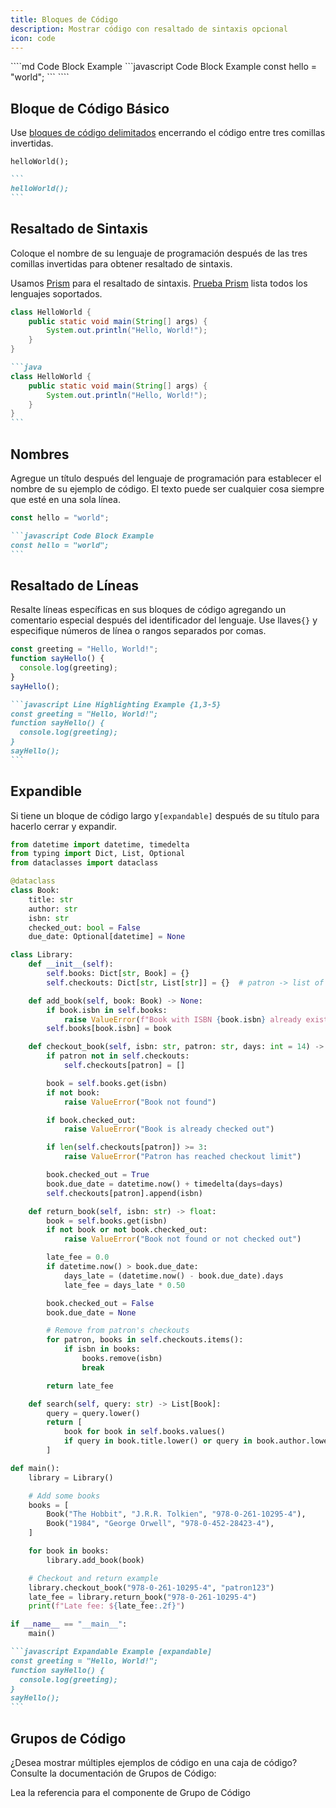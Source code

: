 ```yaml
---
title: Bloques de Código
description: Mostrar código con resaltado de sintaxis opcional
icon: code
---
```


<RequestExample>
  ````md Code Block Example
  ```javascript Code Block Example
  const hello = "world";
  ```
  ````
</RequestExample>

## Bloque de Código Básico

Use [bloques de código delimitados](https://www.markdownguide.org/extended-syntax/#fenced-code-blocks) encerrando el código entre tres comillas invertidas.

```
helloWorld();
```

````md
```
helloWorld();
```
````

## Resaltado de Sintaxis

Coloque el nombre de su lenguaje de programación después de las tres comillas invertidas para obtener resaltado de sintaxis.

Usamos [Prism](https://prismjs.com/#supported-languages) para el resaltado de sintaxis. [Prueba Prism](https://prismjs.com/test.html#language=markup) lista todos los lenguajes soportados.

```java
class HelloWorld {
    public static void main(String[] args) {
        System.out.println("Hello, World!");
    }
}
```

````md
```java
class HelloWorld {
    public static void main(String[] args) {
        System.out.println("Hello, World!");
    }
}
```
````

## Nombres

Agregue un título después del lenguaje de programación para establecer el nombre de su ejemplo de código. El texto puede ser cualquier cosa siempre que esté en una sola línea.

```javascript Code Block Example
const hello = "world";
```

````md Code Block Example
```javascript Code Block Example
const hello = "world";
```
````

## Resaltado de Líneas

Resalte líneas específicas en sus bloques de código agregando un comentario especial después del identificador del lenguaje. Use llaves`{}` y especifique números de línea o rangos separados por comas.

```javascript Line Highlighting Example {1,3-5}
const greeting = "Hello, World!";
function sayHello() {
  console.log(greeting);
}
sayHello();
```

````md
```javascript Line Highlighting Example {1,3-5}
const greeting = "Hello, World!";
function sayHello() {
  console.log(greeting);
}
sayHello();
```
````

## Expandible

Si tiene un bloque de código largo y`[expandable]` después de su título para hacerlo cerrar y expandir.

```python library.py [expandable]
from datetime import datetime, timedelta
from typing import Dict, List, Optional
from dataclasses import dataclass

@dataclass
class Book:
    title: str
    author: str
    isbn: str
    checked_out: bool = False
    due_date: Optional[datetime] = None

class Library:
    def __init__(self):
        self.books: Dict[str, Book] = {}
        self.checkouts: Dict[str, List[str]] = {}  # patron -> list of ISBNs

    def add_book(self, book: Book) -> None:
        if book.isbn in self.books:
            raise ValueError(f"Book with ISBN {book.isbn} already exists")
        self.books[book.isbn] = book

    def checkout_book(self, isbn: str, patron: str, days: int = 14) -> None:
        if patron not in self.checkouts:
            self.checkouts[patron] = []

        book = self.books.get(isbn)
        if not book:
            raise ValueError("Book not found")

        if book.checked_out:
            raise ValueError("Book is already checked out")

        if len(self.checkouts[patron]) >= 3:
            raise ValueError("Patron has reached checkout limit")

        book.checked_out = True
        book.due_date = datetime.now() + timedelta(days=days)
        self.checkouts[patron].append(isbn)

    def return_book(self, isbn: str) -> float:
        book = self.books.get(isbn)
        if not book or not book.checked_out:
            raise ValueError("Book not found or not checked out")

        late_fee = 0.0
        if datetime.now() > book.due_date:
            days_late = (datetime.now() - book.due_date).days
            late_fee = days_late * 0.50

        book.checked_out = False
        book.due_date = None

        # Remove from patron's checkouts
        for patron, books in self.checkouts.items():
            if isbn in books:
                books.remove(isbn)
                break

        return late_fee

    def search(self, query: str) -> List[Book]:
        query = query.lower()
        return [
            book for book in self.books.values()
            if query in book.title.lower() or query in book.author.lower()
        ]

def main():
    library = Library()

    # Add some books
    books = [
        Book("The Hobbit", "J.R.R. Tolkien", "978-0-261-10295-4"),
        Book("1984", "George Orwell", "978-0-452-28423-4"),
    ]

    for book in books:
        library.add_book(book)

    # Checkout and return example
    library.checkout_book("978-0-261-10295-4", "patron123")
    late_fee = library.return_book("978-0-261-10295-4")
    print(f"Late fee: ${late_fee:.2f}")

if __name__ == "__main__":
    main()
```

````md
```javascript Expandable Example [expandable]
const greeting = "Hello, World!";
function sayHello() {
  console.log(greeting);
}
sayHello();
```
````

## Grupos de Código

¿Desea mostrar múltiples ejemplos de código en una caja de código? Consulte la documentación de Grupos de Código:

<Card title="Code Group" href="/content/components/code-groups" icon="columns-3">
  Lea la referencia para el componente de Grupo de Código
</Card>
